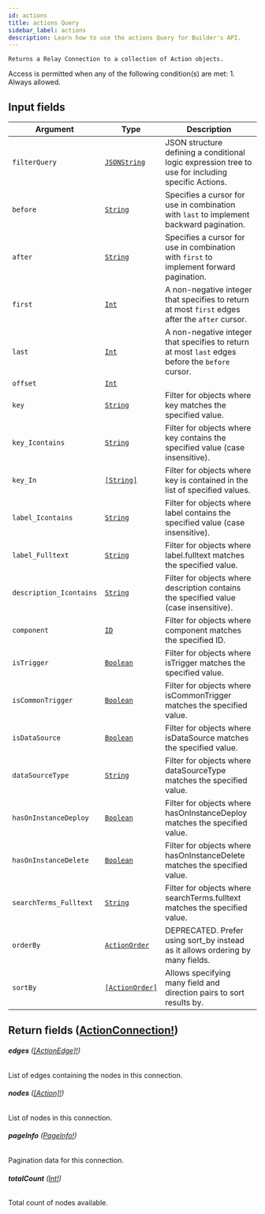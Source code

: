 ```yaml
---
id: actions
title: actions Query
sidebar_label: actions
description: Learn how to use the actions Query for Builder's API.
---
```


    Returns a Relay Connection to a collection of Action objects.

Access is permitted when any of the following condition(s) are met: 1. Always allowed.

## Input fields

| Argument                | Type                                                       | Description                                                                                        |
| ----------------------- | ---------------------------------------------------------- | -------------------------------------------------------------------------------------------------- |
| `filterQuery`           | [`JSONString`](/self-managed/composer/builder/api/schema/scalar/JSONString.mdx)           | JSON structure defining a conditional logic expression tree to use for including specific Actions. |
| `before`                | [`String`](/self-managed/composer/builder/api/schema/scalar/String.mdx)                   | Specifies a cursor for use in combination with `last` to implement backward pagination.            |
| `after`                 | [`String`](/self-managed/composer/builder/api/schema/scalar/String.mdx)                   | Specifies a cursor for use in combination with `first` to implement forward pagination.            |
| `first`                 | [`Int`](/self-managed/composer/builder/api/schema/scalar/Int.mdx)                         | A non-negative integer that specifies to return at most `first` edges after the `after` cursor.    |
| `last`                  | [`Int`](/self-managed/composer/builder/api/schema/scalar/Int.mdx)                         | A non-negative integer that specifies to return at most `last` edges before the `before` cursor.   |
| `offset`                | [`Int`](/self-managed/composer/builder/api/schema/scalar/Int.mdx)                         |                                                                                                    |
| `key`                   | [`String`](/self-managed/composer/builder/api/schema/scalar/String.mdx)                   | Filter for objects where key matches the specified value.                                          |
| `key_Icontains`         | [`String`](/self-managed/composer/builder/api/schema/scalar/String.mdx)                   | Filter for objects where key contains the specified value (case insensitive).                      |
| `key_In`                | [`[String]`](/self-managed/composer/builder/api/schema/scalar/String.mdx)                 | Filter for objects where key is contained in the list of specified values.                         |
| `label_Icontains`       | [`String`](/self-managed/composer/builder/api/schema/scalar/String.mdx)                   | Filter for objects where label contains the specified value (case insensitive).                    |
| `label_Fulltext`        | [`String`](/self-managed/composer/builder/api/schema/scalar/String.mdx)                   | Filter for objects where label.fulltext matches the specified value.                               |
| `description_Icontains` | [`String`](/self-managed/composer/builder/api/schema/scalar/String.mdx)                   | Filter for objects where description contains the specified value (case insensitive).              |
| `component`             | [`ID`](/self-managed/composer/builder/api/schema/scalar/ID.mdx)                           | Filter for objects where component matches the specified ID.                                       |
| `isTrigger`             | [`Boolean`](/self-managed/composer/builder/api/schema/scalar/Boolean.mdx)                 | Filter for objects where isTrigger matches the specified value.                                    |
| `isCommonTrigger`       | [`Boolean`](/self-managed/composer/builder/api/schema/scalar/Boolean.mdx)                 | Filter for objects where isCommonTrigger matches the specified value.                              |
| `isDataSource`          | [`Boolean`](/self-managed/composer/builder/api/schema/scalar/Boolean.mdx)                 | Filter for objects where isDataSource matches the specified value.                                 |
| `dataSourceType`        | [`String`](/self-managed/composer/builder/api/schema/scalar/String.mdx)                   | Filter for objects where dataSourceType matches the specified value.                               |
| `hasOnInstanceDeploy`   | [`Boolean`](/self-managed/composer/builder/api/schema/scalar/Boolean.mdx)                 | Filter for objects where hasOnInstanceDeploy matches the specified value.                          |
| `hasOnInstanceDelete`   | [`Boolean`](/self-managed/composer/builder/api/schema/scalar/Boolean.mdx)                 | Filter for objects where hasOnInstanceDelete matches the specified value.                          |
| `searchTerms_Fulltext`  | [`String`](/self-managed/composer/builder/api/schema/scalar/String.mdx)                   | Filter for objects where searchTerms.fulltext matches the specified value.                         |
| `orderBy`               | [`ActionOrder`](/self-managed/composer/builder/api/schema/input_object/ActionOrder.mdx)   | DEPRECATED. Prefer using sort_by instead as it allows ordering by many fields.                     |
| `sortBy`                | [`[ActionOrder]`](/self-managed/composer/builder/api/schema/input_object/ActionOrder.mdx) | Allows specifying many field and direction pairs to sort results by.                               |

## Return fields ([ActionConnection!](/self-managed/composer/builder/api/schema/object/ActionConnection.mdx))

###### <b>edges</b> ([[ActionEdge]!](/self-managed/composer/builder/api/schema/object/ActionEdge.mdx))

List of edges containing the nodes in this connection.

###### <b>nodes</b> ([[Action]!](/self-managed/composer/builder/api/schema/object/Action.mdx))

List of nodes in this connection.

###### <b>pageInfo</b> ([PageInfo!](/self-managed/composer/builder/api/schema/object/PageInfo.mdx))

Pagination data for this connection.

###### <b>totalCount</b> ([Int!](/self-managed/composer/builder/api/schema/scalar/Int.mdx))

Total count of nodes available.
